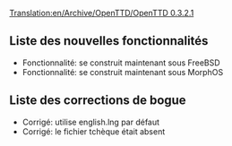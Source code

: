 [[Translation:en/Archive/OpenTTD/OpenTTD 0.3.2.1]]

{{fr/Archive/OpenTTD/Navigation}}
{{fr/Archive/OpenTTD/Livraison|prec=fr/Archive/OpenTTD/OpenTTD 0.3.2|suiv=fr/Archive/OpenTTD/OpenTTD 0.3.3|date=23/05/2004}}

==Liste des nouvelles fonctionnalités==
*Fonctionnalité: se construit maintenant sous FreeBSD
*Fonctionnalité: se construit maintenant sous MorphOS

==Liste des corrections de bogue==
*Corrigé: utilise english.lng par défaut
*Corrigé: le fichier tchèque était absent